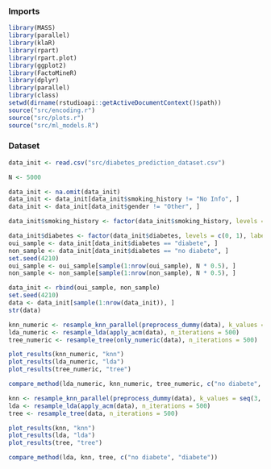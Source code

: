 ### Imports
```r
library(MASS)
library(parallel)
library(klaR)
library(rpart)
library(rpart.plot)
library(ggplot2)
library(FactoMineR)
library(dplyr)
library(parallel)
library(class)
setwd(dirname(rstudioapi::getActiveDocumentContext()$path))
source("src/encoding.r")
source("src/plots.r")
source("src/ml_models.R")
```

### Dataset
```r
data_init <- read.csv("src/diabetes_prediction_dataset.csv")

N <- 5000

data_init <- na.omit(data_init)
data_init <- data_init[data_init$smoking_history != "No Info", ]
data_init <- data_init[data_init$gender != "Other", ]

data_init$smoking_history <- factor(data_init$smoking_history, levels = c("never", "former", "current", "ever", "not current"))

data_init$diabetes <- factor(data_init$diabetes, levels = c(0, 1), labels = c("no diabete", "diabete"))
oui_sample <- data_init[data_init$diabetes == "diabete", ]
non_sample <- data_init[data_init$diabetes == "no diabete", ]
set.seed(4210)
oui_sample <- oui_sample[sample(1:nrow(oui_sample), N * 0.5), ]
non_sample <- non_sample[sample(1:nrow(non_sample), N * 0.5), ]

data_init <- rbind(oui_sample, non_sample)
set.seed(4210)
data <- data_init[sample(1:nrow(data_init)), ]
str(data)
```

```r
knn_numeric <- resample_knn_parallel(preprocess_dummy(data), k_values = seq(3, 51, by = 2), n_iterations = 500)
lda_numeric <- resample_lda(apply_acm(data), n_iterations = 500)
tree_numeric <- resample_tree(only_numeric(data), n_iterations = 500)
```

```r
plot_results(knn_numeric, "knn")
plot_results(lda_numeric, "lda")
plot_results(tree_numeric, "tree")
```

```r
compare_method(lda_numeric, knn_numeric, tree_numeric, c("no diabete", "diabete"))
```

```r
knn <- resample_knn_parallel(preprocess_dummy(data), k_values = seq(3, 51, by = 2), n_iterations = 500)
lda <- resample_lda(apply_acm(data), n_iterations = 500)
tree <- resample_tree(data, n_iterations = 500)
```

```r
plot_results(knn, "knn")
plot_results(lda, "lda")
plot_results(tree, "tree")
```

```r
compare_method(lda, knn, tree, c("no diabete", "diabete"))
```
